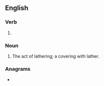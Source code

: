 ==English==

===Verb===
{{head|en|present participle}}

# {{present participle of|lather|lang=en|nocat=1}}

===Noun===
{{en-noun}}

# The act of lathering; a covering with lather.

===Anagrams===
* {{anagrams|en|Earthling|earthling|haltering|heartling}}